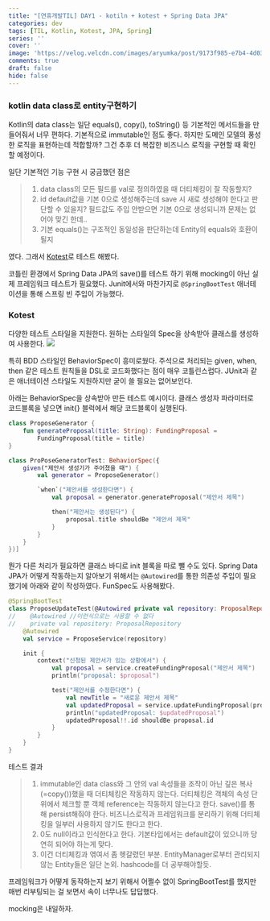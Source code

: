 ```yaml
---
title: "[연휴개발TIL] DAY1 - kotiln + kotest + Spring Data JPA"
categories: dev
tags: [TIL, Kotlin, Kotest, JPA, Spring]
series: ''
cover: ''
image: 'https://velog.velcdn.com/images/aryumka/post/9173f985-e7b4-4d03-9996-93a08c517845/image.png'
comments: true
draft: false
hide: false
---
```


### kotlin data class로 entity구현하기
Kotlin의 data class는 일단 equals(), copy(), toString() 등 기본적인 메서드들을 만들어줘서 너무 편하다. 기본적으로 immutable인 점도 좋다.
하지만 도메인 모델의 풍성한 로직을 표현하는데 적합할까? 그건 추후 더 복잡한 비즈니스 로직을 구현할 때 확인할 예정이다.

일단 기본적인 기능 구현 시 궁금했던 점은 
>1. data class의 모든 필드를 val로 정의하였을 때 더티체킹이 잘 작동할지?
>2. id default값을 기본 0으로 생성해주는데 save 시 새로 생성해야 한다고 판단할 수 있을지? 필드값도 주입 안받으면 기본 0으로 생성되니까 문제는 없어야 맞긴 한데..
>3.  기본 equals()는 구조적인 동일성을 판단하는데 Entity의 equals와 호환이 될지

였다. 그래서 [Kotest](https://kotest.io/)로 테스트 해봤다.

코틀린 환경에서 Spring Data JPA의 save()를 테스트 하기 위해 mocking이 아닌 실제 프레임워크 테스트가 필요했다.
Junit에서와 마찬가지로 `@SpringBootTest` 애너테이션을 통해 스프링 빈 주입이 가능했다.

### Kotest
다양한 테스트 스타일을 지원한다. 원하는 스타일의 Spec을 상속받아 클래스를 생성하여 사용한다.
![](https://velog.velcdn.com/images/aryumka/post/1a9143f5-c438-4cb4-88ca-628cbb13d99c/image.png)

특히 BDD 스타일인 BehaviorSpec이 흥미로웠다.
주석으로 처리되는 given, when, then 같은 테스트 원칙들을 DSL로 코드화했다는 점이 매우 코틀린스럽다.
JUnit과 같은 애너테이션 스타일도 지원하지만 굳이 쓸 필요는 없어보인다.

아래는 BehaviorSpec을 상속받아 만든 테스트 예시이다. 클래스 생성자 파라미터로 코드블록을 넣으면 init{} 블럭에서 해당 코드블록이 실행된다.
```kotlin
class ProposeGenerator {
    fun generateProposal(title: String): FundingProposal =
        FundingProposal(title = title)
}

class ProPoseGeneratorTest: BehaviorSpec({
    given("제안서 생성기가 주어졌을 때") {
        val generator = ProposeGenerator()

        `when`("제안서를 생성한다면") {
            val proposal = generator.generateProposal("제안서 제목")

            then("제안서는 생성된다") {
                proposal.title shouldBe "제안서 제목"
            }
        }
    }
})]
```
뭔가 다른 처리가 필요하면 클래스 바디로 init 블록을 따로 뺄 수도 있다. Spring Data JPA가 어떻게 작동하는지 알아보기 위해서는 `@Autowired`를 통한 의존성 주입이 필요했기에 아래와 같이 작성하였다. FunSpec도 사용해봤다.
```kotlin
@SpringBootTest
class ProposeUpdateTest(@Autowired private val repository: ProposalRepository): FunSpec() {
//    @Autowired //이런식으로는 사용할 수 없다
//    private val repository: ProposalRepository
    @Autowired
    val service = ProposeService(repository)

    init {
        context("신청된 제안서가 있는 상황에서") {
            val proposal = service.createFundingProposal("제안서 제목")
            println("proposal: $proposal")

            test("제안서를 수정한다면") {
                val newTitle = "새로운 제안서 제목"
                val updatedProposal = service.updateFundingProposal(proposal.id, newTitle)
                println("updatedProposal: $updatedProposal")
                updatedProposal!!.id shouldBe proposal.id
            }
        }
    }
}
```

테스트 결과
>1. immutable인 data class와 그 안의 val 속성들을 조작이 아닌 깊은 복사(=copy())했을 때 더티체킹은 작동하지 않는다. 더티체킹은 객체의 속성 단위에서 체크할 뿐 객체 reference는 작동하지 않는다고 한다. save()를 통해 persist해줘야 한다. 비즈니스로직과 프레임워크를 분리하기 위해 더티체킹을 일부러 사용하지 않기도 한다고 한다.
>2. 0도 null이라고 인식한다고 한다. 기본타입에서는 default값이 있으니까 당연히 되어야 하는게 맞다.
>3. 이건 더티체킹과 엮여서 좀 헷갈렸던 부분. EntityManager로부터 관리되지 않는 Entity들은 일단 논외. hashcode를 더 공부해야할듯.

프레임워크가 어떻게 동작하는지 보기 위해서 어쩔수 없이 SpringBootTest를 했지만 매번 리부팅되는 걸 보면서 속이 너무나도 답답했다. 

mocking은 내일하자.